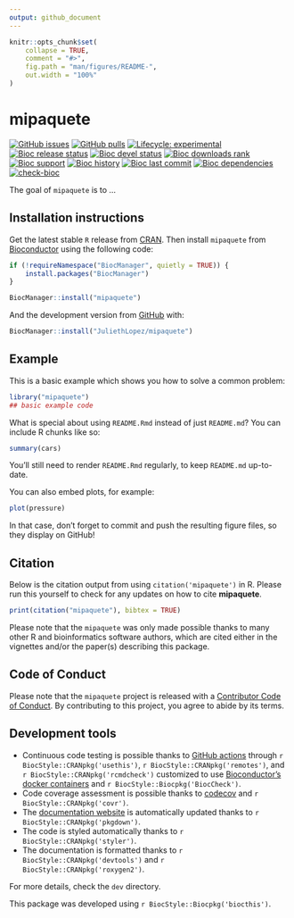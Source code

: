 ```yaml
---
output: github_document
---
```


<!-- README.md is generated from README.Rmd. Please edit that file -->

```r
knitr::opts_chunk$set(
    collapse = TRUE,
    comment = "#>",
    fig.path = "man/figures/README-",
    out.width = "100%"
)
```

# mipaquete

<!-- badges: start -->
[![GitHub issues](https://img.shields.io/github/issues/JuliethLopez/mipaquete)](https://github.com/JuliethLopez/mipaquete/issues)
[![GitHub pulls](https://img.shields.io/github/issues-pr/JuliethLopez/mipaquete)](https://github.com/JuliethLopez/mipaquete/pulls)
[![Lifecycle: experimental](https://img.shields.io/badge/lifecycle-experimental-orange.svg)](https://lifecycle.r-lib.org/articles/stages.html#experimental)
[![Bioc release status](http://www.bioconductor.org/shields/build/release/bioc/mipaquete.svg)](https://bioconductor.org/checkResults/release/bioc-LATEST/mipaquete)
[![Bioc devel status](http://www.bioconductor.org/shields/build/devel/bioc/mipaquete.svg)](https://bioconductor.org/checkResults/devel/bioc-LATEST/mipaquete)
[![Bioc downloads rank](https://bioconductor.org/shields/downloads/release/mipaquete.svg)](http://bioconductor.org/packages/stats/bioc/mipaquete/)
[![Bioc support](https://bioconductor.org/shields/posts/mipaquete.svg)](https://support.bioconductor.org/tag/mipaquete)
[![Bioc history](https://bioconductor.org/shields/years-in-bioc/mipaquete.svg)](https://bioconductor.org/packages/release/bioc/html/mipaquete.html#since)
[![Bioc last commit](https://bioconductor.org/shields/lastcommit/devel/bioc/mipaquete.svg)](http://bioconductor.org/checkResults/devel/bioc-LATEST/mipaquete/)
[![Bioc dependencies](https://bioconductor.org/shields/dependencies/release/mipaquete.svg)](https://bioconductor.org/packages/release/bioc/html/mipaquete.html#since)
[![check-bioc](https://github.com/JuliethLopez/mipaquete/actions/workflows/check-bioc.yml/badge.svg)](https://github.com/JuliethLopez/mipaquete/actions/workflows/check-bioc.yml)
<!-- badges: end -->

The goal of `mipaquete` is to ...

## Installation instructions

Get the latest stable `R` release from [CRAN](http://cran.r-project.org/). Then install `mipaquete` from [Bioconductor](http://bioconductor.org/) using the following code:

```r
if (!requireNamespace("BiocManager", quietly = TRUE)) {
    install.packages("BiocManager")
}

BiocManager::install("mipaquete")
```

And the development version from [GitHub](https://github.com/JuliethLopez/mipaquete) with:

```r
BiocManager::install("JuliethLopez/mipaquete")
```
## Example

This is a basic example which shows you how to solve a common problem:

```r
library("mipaquete")
## basic example code
```

What is special about using `README.Rmd` instead of just `README.md`? You can include R chunks like so:

```r
summary(cars)
```

You'll still need to render `README.Rmd` regularly, to keep `README.md` up-to-date.

You can also embed plots, for example:

```r
plot(pressure)
```

In that case, don't forget to commit and push the resulting figure files, so they display on GitHub!

## Citation

Below is the citation output from using `citation('mipaquete')` in R. Please
run this yourself to check for any updates on how to cite __mipaquete__.

```r
print(citation("mipaquete"), bibtex = TRUE)
```

Please note that the `mipaquete` was only made possible thanks to many other R and bioinformatics software authors, which are cited either in the vignettes and/or the paper(s) describing this package.

## Code of Conduct

Please note that the `mipaquete` project is released with a [Contributor Code of Conduct](http://bioconductor.org/about/code-of-conduct/). By contributing to this project, you agree to abide by its terms.

## Development tools

* Continuous code testing is possible thanks to [GitHub actions](https://www.tidyverse.org/blog/2020/04/usethis-1-6-0/)  through `r BiocStyle::CRANpkg('usethis')`, `r BiocStyle::CRANpkg('remotes')`, and `r BiocStyle::CRANpkg('rcmdcheck')` customized to use [Bioconductor's docker containers](https://www.bioconductor.org/help/docker/) and `r BiocStyle::Biocpkg('BiocCheck')`.
* Code coverage assessment is possible thanks to [codecov](https://codecov.io/gh) and `r BiocStyle::CRANpkg('covr')`.
* The [documentation website](http://JuliethLopez.github.io/mipaquete) is automatically updated thanks to `r BiocStyle::CRANpkg('pkgdown')`.
* The code is styled automatically thanks to `r BiocStyle::CRANpkg('styler')`.
* The documentation is formatted thanks to `r BiocStyle::CRANpkg('devtools')` and `r BiocStyle::CRANpkg('roxygen2')`.

For more details, check the `dev` directory.

This package was developed using `r BiocStyle::Biocpkg('biocthis')`.


